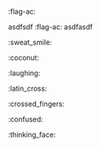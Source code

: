 :flag-ac: 

asdfsdf :flag-ac: asdfasdf

:sweat_smile: 

:coconut: 

:laughing: 

:latin_cross: 

:crossed_fingers: 

:confused: 

:thinking_face: 